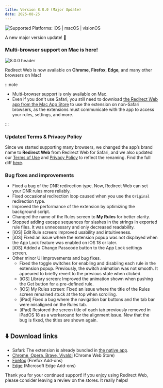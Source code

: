 ```yaml
---
title: Version 8.0.0 (Major Update)
date: 2025-08-25
---
```


![Supported Platforms: iOS | macOS | visionOS](https://img.shields.io/badge/Platforms-iOS%20|%20macOS%20|%20visionOS-white)

A new major version update! 🚀

### Multi-browser support on Mac is here!

![8.0.0 header](/img/release-notes/multi-browser-support.png)

Redirect Web is now available on **Chrome**, **Firefox**, **Edge**, and many other browsers on Mac!

:::note

- Multi-browser support is only available on Mac.
- Even if you don't use Safari, you still need to download [the Redirect Web app from the Mac App Store](https://apps.apple.com/app/id1571283503) to use the extension on non-Safari browsers, as the extensions must communicate with the app to access your rules, settings, and more.

:::

### Updated Terms & Privacy Policy

Since we started supporting many browsers, we changed the app’s brand name to **Redirect Web** from Redirect Web for Safari, and we also updated our [Terms of Use](/docs/terms-of-use) and [Privacy Policy](/docs/privacy-policy) to reflect the renaming. Find the full diff [here](https://github.com/mshibanami/redirect-web/commit/417f0571b3300e8c9c842a6b82cfb224a625d5ff).

### Bug fixes and improvements

- Fixed a bug of the DNR redirection type. Now, Redirect Web can set your DNR rules more reliably.
- Fixed occasional redirection loop caused when you use the `Original` redirection type.
- Improved the performance of the extension by optimizing the background script.
- Changed the name of the Rules screen to **My Rules** for better clarity.
- Stopped adding escape sequences for slashes in the strings in exported rule files. It was unnecessary and only decreased readability.
- [iOS] Edit Rule screen: Improved usability and intuitiveness.
- [iOS] Fixed an issue where the extension popup was not displayed when the App Lock feature was enabled on iOS 18 or later.
- [iOS] Added a Change Passcode button to the App Lock settings screen.
- Other minor UI improvements and bug fixes.
    - Fixed the toggle switches for enabling and disabling each rule in the extension popup. Previously, the switch animation was not smooth. It appeared to briefly revert to the previous state when clicked.
    - [iOS] Library screen: Improved the animation shown when pushing the Get button for a pre-defined rule.
    - [iOS] My Rules screen: Fixed an issue where the title of the Rules screen remained stuck at the top when scrolling.
    - [iPad] Fixed a bug where the navigation bar buttons and the tab bar were misaligned on the Rules tab.
    - [iPad] Restored the screen title of each tab previously removed in iPadOS 18 as a workaround for the alignment issue. Now that the bug is fixed, the titles are shown again.

<!--truncate-->

## ⬇️ Download links

- Safari: The extension is already bundled in [the native app](https://apps.apple.com/app/id1571283503).
- [Chrome, Opera, Brave, Vivaldi](https://chromewebstore.google.com/detail/ffglckbhfbfmdkefdmjbhpnffkcmlhdh) (Chrome Web Store)
- [Firefox](https://addons.mozilla.org/firefox/addon/redirect-web/) (Firefox Add-ons)
- [Edge](https://microsoftedge.microsoft.com/addons/detail/hmfkakfdccgdpgemaicfgngnmflefpga) (Microsoft Edge Add-ons)

Thank you for your continued support! If you enjoy using Redirect Web, please consider leaving a review on the stores. It really helps!
